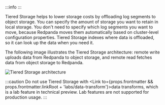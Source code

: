 
:::info
<EnterpriseLicenseNote frontmatter={props.frontmatter}/>
:::

Tiered Storage helps to lower storage costs by offloading log segments to object storage. You can specify the amount of storage you want to retain in local storage. You don't need to specify which log segments you want to move, because Redpanda moves them automatically based on cluster-level configuration properties. Tiered Storage indexes where data is offloaded, so it can look up the data when you need it.

The following image illustrates the Tiered Storage architecture: remote write uploads data from Redpanda to object storage, and remote read fetches data from object storage to Redpanda.

![Tiered Storage architecture](/img/tiered_storage1.png)

:::caution
Do not use Tiered Storage with <Link to={props.frontmatter && props.frontmatter.linkRoot + 'labs/data-transform'}>data transforms</Link>, which is a lab feature in technical preview. Lab features are not supported for production usage.
:::
